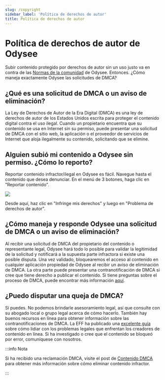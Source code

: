 ---
slug: /copyright
sidebar_label: 'Política de derechos de autor'
title: Política de derechos de autor
---

# Política de derechos de autor de Odysee

Subir contenido protegido por derechos de autor sin un uso justo va en contra de las [Normas de la comunidad](https://help.odysee.tv/communityguidelines) de Odysee. Entonces. ¿Cómo maneja exactamente Odysee las solicitudes de DMCA?

## ¿Qué es una solicitud de DMCA o un aviso de eliminación?

La Ley de Derechos de Autor de la Era Digital (DMCA) es una ley de derechos de autor de los Estados Unidos escrita para proteger el contenido digital contra el uso ilegal. Cuando un propietario encuentra que su contenido se usa en Internet sin su permiso, puede presentar una solicitud de DMCA con el sitio web, la aplicación o el proveedor de servicios de Internet que aloja ilegalmente su contenido, solicitando que se elimine.

## Alguien subió mi contenido a Odysee sin permiso. ¿Cómo lo reporto?

Reportar contenido infractor/ilegal en Odysee es fácil. Navegue hasta el contenido que desea denunciar. En el menú de 3 botones, haga clic en "Reportar contenido".

![](https://i.imgur.com/mLXO17T.png)

Desde aquí, haz clic en "Infringe mis derechos" y luego en "Problema de derechos de autor".

## ¿Cómo maneja y responde Odysee una solicitud de DMCA o un aviso de eliminación?

Al recibir una solicitud de DMCA del propietario del contenido o representante legal, Odysee hará todo lo posible para validar la legitimidad de la solicitud y notificará a la supuesta parte infractora si existe una posible disputa. Una vez validado, bloquearemos el acceso al contenido en cualquier aplicación propiedad de Odysee al recibir un aviso de eliminación de DMCA. La otra parte puede presentar una contranotificación de DMCA si cree que tiene derecho a publicar el contenido. Si tiene preguntas sobre el proceso de DMCA, puede encontrar más información [aquí](https://www.dmca.com/faq/What-is-a-DMCA-Takedown?_ga=2.159224446.539423696.1634061780-1382771933.1616852399).

## ¿Puedo disputar una queja de DMCA?
Sí puedes. No podemos brindarle asesoramiento legal, así que consulte con su abogado local o grupo legal acerca de cómo hacerlo. También hay buenos recursos en línea para obtener información sobre las contranotificaciones de DMCA. La EFF ha publicado una [excelente guía](https://www.eff.org/issues/intellectual-property/guide-to-youtube-removals?_ga=2.164141691.539423696.1634061780-1382771933.1616852399) sobre cómo lidiar con los problemas legales que enfrentan los creadores de contenido en línea. Si ha investigado o cree que el contenido se bloqueó por error, comuníquese con nosotros.

:::info Nota

Si ha recibido una reclamación DMCA, visite el post de [Contenido DMCA](https://help.odysee.tv/category-uploading/dmca-content/) para obtener más información sobre cómo eliminar contenido infractor.

:::